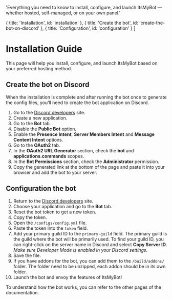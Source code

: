 

  'Everything you need to know to install, configure, and launch ItsMyBot — whether hosted, self-managed, or on your own panel.'

  { title: 'Installation', id: 'installation' },
  { title: 'Create the bot', id: 'create-the-bot-on-discord' },
  { title: 'Configuration', id: 'configuration' }
]

# Installation Guide
This page will help you install, configure, and launch ItsMyBot based on your preferred hosting method.

<Hosting />

## Create the bot on Discord
When the installation is complete and after running the bot once to generate the config files, you’ll need to create the bot application on Discord.
1. Go to the [Discord developers](https://discord.com/developers/applications) site.
2. Create a new application.
3. Go to the **Bot** tab.
4. Disable the **Public Bot** option.
5. Enable the **Presence Intent**, **Server Members Intent** and **Message Content Intent** options.
6. Go to the **OAuth2** tab.
7. In the **OAuth2 URL Generator** section, check the **bot** and **applications.commands** scopes.
8. In the **Bot Permissions** section, check the **Administrator** permission.
9. Copy the generated link at the bottom of the page and paste it into your browser and add the bot to your server.

## Configuration the bot
1. Return to the [Discord developers](https://discord.com/developers/applications) site.
2. Choose your application and go to the **Bot** tab.
3. Reset the bot token to get a new token.
4. Copy the token.
5. Open the `/configs/config.yml` file.
6. Paste the token into the `token` field.
7. Add your primary guild ID to the `primary-guild` field. The primary guild is the guild where the bot will be primarily used. To find your guild ID, you can right-click on the server name in Discord and select **Copy Server ID**. *Make sure Developer Mode is enabled in your Discord settings*.
8. Save the file.
9. If you have addons for the bot, you can add them to the `/build/addons/` folder. The folder need to be unzipped, each addon should be in its own folder.
10. Launch the bot and envoy the features of ItsMyBot!

To understand how the bot works, you can refer to the other pages of the documentation.